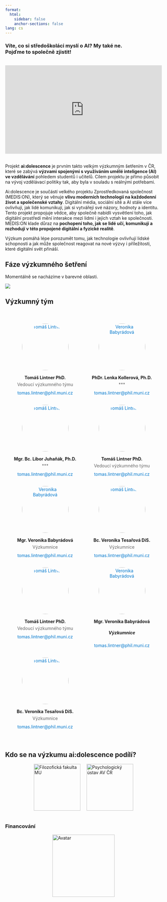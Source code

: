 ```yaml
---
format: 
  html: 
    sidebar: false
    anchor-sections: false
lang: cs
---
```


### Víte, co si středoškoláci myslí o AI? My také ne. <br> Pojďme to společně zjistit!

```{=html}

<br>
<div style="position: relative; padding-bottom: 56.25%; height: 0; overflow: hidden;">
  <iframe src="https://www.youtube.com/embed/L7PHeCyvC2c?si=Y5b_CR9rZowjieZs" style="position: absolute; top: 0; left: 0; width: 100%; height: 100%;" frameborder="0" allowfullscreen></iframe>
</div>
<br>

```


Projekt **ai:dolescence** je prvním takto velkým výzkumným šetřením v ČR, které se zabývá **výzvami spojenými s využíváním umělé inteligence (AI) ve vzdělávání** pohledem studentů i učitelů. Cílem projektu je přímo působit na vývoj vzdělávací politiky tak, aby byla v souladu s reálnými potřebami.

Ai:dolescence je součástí velkého projektu Zprostředkovaná společnost (MEDIS:ON), který se věnuje **vlivu moderních technologií na každodenní život a společenské vztahy**. Digitální média, sociální sítě a AI stále více ovlivňují, jak lidé komunikují, jak si vytvářejí své názory, hodnoty a identitu. Tento projekt propojuje vědce, aby společně nabídli vysvětlení toho, jak digitální prostředí mění interakce mezi lidmi i jejich vztah ke společnosti. MEDIS:ON klade důraz na **pochopení toho, jak se lidé učí, komunikují a rozhodují v této propojené digitální a fyzické realitě**.

Výzkum pomáhá lépe porozumět tomu, jak technologie ovlivňují lidské schopnosti a jak může společnost reagovat na nové výzvy i příležitosti, které digitální svět přináší.


## Fáze výzkumného šetření

Momentálně se nacházíme v barevné oblasti. 

![](images/ZelDia.png)

## Výzkumný tým

```{=html}

<html lang="cs">
<head>
  <meta charset="UTF-8">
  <title>Kulaté obrázky v mřížce</title>
  <style>
    .team-grid {
      display: grid;
      grid-template-columns: repeat(auto-fit, minmax(200px, 1fr));
      gap: 30px;
      max-width: 1000px;
      margin: 0 auto;
      padding: 40px 20px;
      text-align: center;
    }

    .team-member img {
      width: 150px;
      height: 150px;
      object-fit: cover;
      border-radius: 50%;
      margin-bottom: 15px;
    }

    .team-member h4 {
      margin: 0 0 5px;
    }

    .team-member p {
      margin: 0 0 10px;
      color: #666;
    }

    .team-member a {
      color: #0077cc;
      text-decoration: none;
    }

    .team-member a:hover {
      text-decoration: underline;
    }
  </style>
</head>
<body>

  <div class="team-grid">
      <!-- Lintner -->
    <div class="team-member">
      
      <a href="https://www.muni.cz/lide/438898-tomas-lintner" target="_blank" style="text-decoration: none;">  
      <img src="images/Lintner.jpeg" alt="Tomáš Lintner"> 
      </a>
      <h4>Tomáš Lintner PhD.</h4>
      <p>Vedoucí výzkumného týmu</p>
      <a href="tomas.lintner@phil.muni.cz ">tomas.lintner@phil.muni.cz </a>
    </div>
  
  <!-- Kollerová -->
  <div class="team-member">
     <a href="https://www.muni.cz/lide/438898-tomas-lintner" target="_blank" style="text-decoration: none;">  
      <img src="images/Babyrádová.jpeg" alt="Veronika Babyrádová"> </a>
      <h4>PhDr. Lenka Kollerová, Ph.D.</h4>
      <p>***</p>
      <a href="mail?">tomas.lintner@phil.muni.cz </a>
    </div>
  
  <!-- Juhaňák -->
  <div class="team-member">
      <a href="https://www.muni.cz/lide/217393-libor-juhanak" target="_blank" style="text-decoration: none;">  
      <img src="images/Tesařová.jpeg" alt="Tomáš Lintner"> </a>
      <h4>Mgr. Bc. Libor Juhaňák, Ph.D.</h4>
      <p>***</p>
      <a href="mail?">tomas.lintner@phil.muni.cz </a>
    </div>
  
  <!-- Lintner -->
    <div class="team-member">
     <a href="https://www.muni.cz/lide/438898-tomas-lintner" target="_blank" style="text-decoration: none;">  
      <img src="images/Lintner.jpeg" alt="Tomáš Lintner"> </a>
      <h4>Tomáš Lintner PhD.</h4>
      <p>Vedoucí výzkumného týmu</p>
      <a href="mail?">tomas.lintner@phil.muni.cz </a>
    </div>
  
  <!-- Lintner -->
  <div class="team-member">
     <a href="https://www.muni.cz/lide/438898-tomas-lintner" target="_blank" style="text-decoration: none;">  
      <img src="images/Babyrádová.jpeg" alt="Veronika Babyrádová"> </a>
      <h4>Mgr. Veronika Babyrádová</h4>
      <p>Výzkumnice</p>
      <a href="tomas.lintner@phil.muni.cz ">tomas.lintner@phil.muni.cz </a>
    </div>
  
  <!-- Lintner -->
  <div class="team-member">
      <a href="https://www.muni.cz/lide/438898-tomas-lintner" target="_blank" style="text-decoration: none;">  
      <img src="images/Tesařová.jpeg" alt="Tomáš Lintner"> </a>
      <h4>Bc. Veronika Tesařová DiS.</h4>
      <p>Výzkumnice</p>
      <a href="tomas.lintner@phil.muni.cz ">tomas.lintner@phil.muni.cz </a>
    </div>
  
  <!-- Lintner -->
        <div class="team-member">
      <a href="https://www.muni.cz/lide/438898-tomas-lintner" target="_blank" style="text-decoration: none;">  
      <img src="images/Lintner.jpeg" alt="Tomáš Lintner"> </a>
      <h4>Tomáš Lintner PhD.</h4>
      <p>Vedoucí výzkumného týmu</p>
      <a href="tomas.lintner@phil.muni.cz ">tomas.lintner@phil.muni.cz </a>
    </div>
  
  <!-- Lintner -->
  <div class="team-member">
      <a href="https://www.muni.cz/lide/438898-tomas-lintner" target="_blank" style="text-decoration: none;">  
      <img src="images/Babyrádová.jpeg" alt="Veronika Babyrádová"> </a>
      <h4>Mgr. Veronika Babyrádová</h4>
      <h5>Výzkumnice</h5>
      <p> </p>
      <a href="tomas.lintner@phil.muni.cz ">tomas.lintner@phil.muni.cz </a>
    </div>
  
  <!-- Lintner -->
  <div class="team-member">
      <a href="https://www.muni.cz/lide/438898-tomas-lintner" target="_blank" style="text-decoration: none;">  
      <img src="images/Tesařová.jpeg" alt="Tomáš Lintner"> </a>
      <h4>Bc. Veronika Tesařová DiS.</h4>
      <p>Výzkumnice</p>
      <a href="tomas.lintner@phil.muni.cz ">tomas.lintner@phil.muni.cz </a>
    </div>



  </div>

</body> 

```


## Kdo se na výzkumu ai:dolescence podílí?

```{=html}

<div style="display: flex; justify-content: center; gap: 20px; align-items: center; flex-wrap: wrap;">

  <a href="https://www.phil.muni.cz/" target="_blank" style="text-decoration: none;">
    <img src="https://muni.brandcloud.pro/storage/10488/previews/500x500/76ba025bfdcca168659a5bf73029c649.webp" alt="Filozofická fakulta MU" style="width: 150px;">
  </a>

  <a href="https://psu.cas.cz/cs/index.html" target="_blank" style="text-decoration: none;">
    <img src="https://encrypted-tbn0.gstatic.com/images?q=tbn:ANd9GcTUfKX-MhpRyXuuV3wbJjJk95QXhRm7GkuLEA&s" alt="Psychologický ústav AV ČR" style="width: 150px;">
  </a>

</div>

<br>

```


### Financování

```{=html}

<div style="display: flex; justify-content: center; align-items: center; width: 100%;">
<a href="https://www.msmt.cz" target="_blank" style="text-decoration: none;">
    <img src="https://msmt.gov.cz/uploads/gallery/full/1498.jpg" alt="Avatar" class="image" style="width: 200px; display: block;">
</a>
  </div>

<br>

```





